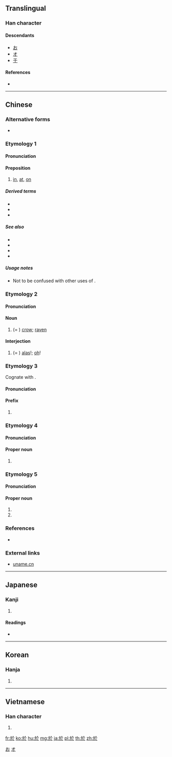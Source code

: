 {{also|于}}
==Translingual==
{{stroke order|type=animate}}

===Han character===
{{Han char|rn=70|rad=方|as=04|sn=8|four=08233|canj=YSOY|ids=⿰方仒}}

====Descendants====
* [[お]]
* [[オ]]
* [[于]]

====References====
* {{Han ref|kx=0481.110|dkj=13628|dj=0843.070|hdz=32175.020|uh=65BC|ud=26044|bh=A9F3|bd=43507}}

[[Category:Han characters from which hiragana were derived|お]]
[[Category:Han characters from which katakana were derived|オ]]

----

==Chinese==
{{zh-forms|s=于|t2=于}}

===Alternative forms===
* {{zh-l|扵}}

===Etymology 1===

====Pronunciation====
{{zh-pron
|m=yú
|c=jyu1
|h=pfs=yì;hpy=yi1
|mn=î
|w=
|mc=1
|oc=2
|ma=
|cat=prep,pn
}}

====Preposition====
{{zh-prep}}

# [[in]], [[at]], [[on]]
#: {{zh-usex|生 於 @1980 年|be born '''in''' 1980}}

=====Derived terms=====
* {{zh-l|於今}}
* {{zh-l|於是}}
* {{zh-l|關於}}

=====See also=====
* {{zh-l|在}}
* {{zh-l|給}}
* {{zh-l|對}}
* {{zh-l|從}}

=====Usage notes=====
* Not to be confused with other uses of {{zh-l|于}}.

===Etymology 2===
{{zh-forms}}

====Pronunciation====
{{zh-pron
|m=wū
|c=wu1
|h=pfs=
|mn=
|w=
|mc=2
|oc=1
|ma=
|cat=interj,n
}}

====Noun====
{{zh-noun}}

# (= {{zh-l|烏}}) [[crow]]; [[raven]]

====Interjection====
{{zh-interj}}

# (= {{zh-l|烏}}) [[alas]]!; [[oh]]!

===Etymology 3===
{{zh-forms}}

Cognate with {{zh-l|阿}}.

====Pronunciation====
{{zh-pron
|m=wū,yú
|c=wu1
|h=pfs=
|mn=
|w=
|mc=
|oc=
|ma=
|cat=pref
}}

====Prefix====
{{zh-pref}}

# {{only used in|[[於菟]]／[[於檡]]／[[於兔]]／[[於䖘]]||tiger|lang=zh}}

===Etymology 4===
{{zh-forms}}

====Pronunciation====
{{zh-pron
|m=Yū,Yú,2nb=Taiwan
|c=jyu4
|h=pfs=
|mn=
|w=
|mc=1
|oc=2
|ma=
|cat=propn
}}

====Proper noun====
{{zh-proper noun}}

# {{surname|lang=zh}}

===Etymology 5===
{{zh-forms}}

====Pronunciation====
{{zh-pron
|m=yú
|c=jyu1
|h=pfs=
|mn=
|w=
|mc=1
|oc=2
|ma=
|cat=propn
}}

====Proper noun====
{{zh-proper noun}}

# {{only used in|於陵|lang=zh}}
# {{only used in|於潛|lang=zh}}

===References===
* {{qual|Min Nan}} {{thcwdq|於}}

===External links===
* [http://www.uname.cn/html/Surname/2_2661.shtml uname.cn]

{{zh-cat|Elementary}}

----

==Japanese==

===Kanji===
{{ja-kanji|grade=|rs=方04}}

# {{defn|lang=ja|sort=方04}}

====Readings====
* {{ja-readings|on=[[お]] (o), [[よ]] (yo)|kun=[[あう]] (au), [[より]] (yori), [[おいて]] (oite)}}

----

==Korean==

===Hanja===
{{ko-hanja|hangeul=[[어]], [[오]]|eumhun=어조사 어, 감탄사 오|rv=eo, o|mr=ŏ, o|y=e, o}}

# {{defn|lang=ko|sort=方04}}

----

==Vietnamese==

===Han character===
{{vi-hantu|[[ư]], [[ơ]], [[ở]], [[ưa]], [[ô]], [[ờ]], [[ớ]], [[thờ]], [[ứ]]|rs=方04}}

# {{defn|lang=vi|sort=方04}}

[[fr:於]]
[[ko:於]]
[[hu:於]]
[[mg:於]]
[[ja:於]]
[[pl:於]]
[[th:於]]
[[zh:於]]
